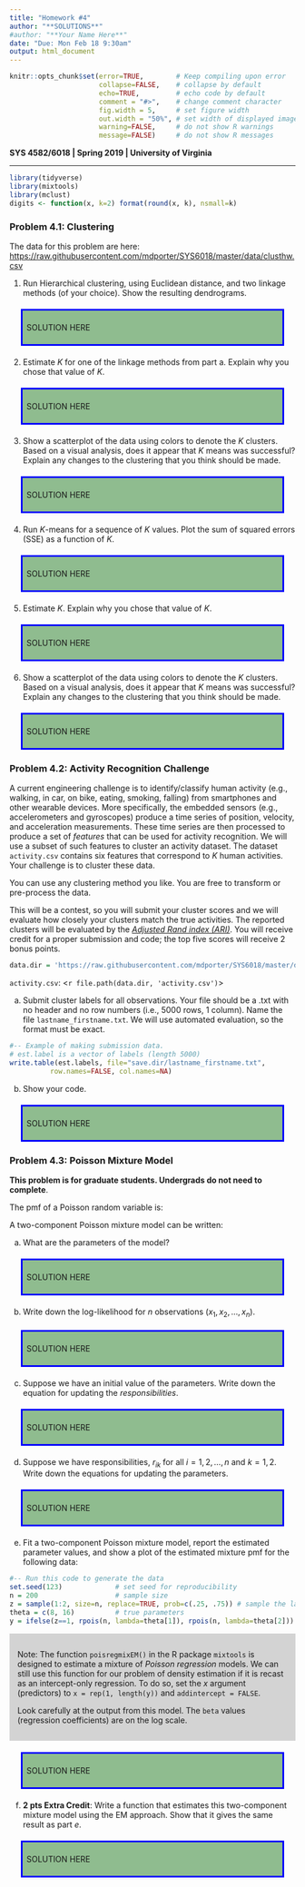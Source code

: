 ```yaml
---
title: "Homework #4"
author: "**SOLUTIONS**"
#author: "**Your Name Here**"
date: "Due: Mon Feb 18 9:30am"
output: html_document
---
```


<!--- Below are global settings for knitr. You can override any of them by adding the changes to individual chunks --->

```r
knitr::opts_chunk$set(error=TRUE,        # Keep compiling upon error
                      collapse=FALSE,    # collapse by default
                      echo=TRUE,         # echo code by default
                      comment = "#>",    # change comment character
                      fig.width = 5,     # set figure width
                      out.width = "50%", # set width of displayed images
                      warning=FALSE,     # do not show R warnings
                      message=FALSE)     # do not show R messages
```

<!--- Solution Region --->
<style>
#solution {
  background-color: #8FBC8F;
  border-style: solid;
  border-color: blue;
  padding: .5em;
  margin: 20px
}
</style>



**SYS 4582/6018 | Spring 2019 | University of Virginia **

*******************************************

<!--- Load Required R packages here --->
```r
library(tidyverse)
library(mixtools)
library(mclust)
digits <- function(x, k=2) format(round(x, k), nsmall=k)
```



### Problem 4.1: Clustering 


The data for this problem are here: <https://raw.githubusercontent.com/mdporter/SYS6018/master/data/clusthw.csv>


1. Run Hierarchical clustering, using Euclidean distance, and two linkage methods (of your choice). Show the resulting dendrograms. 

<div id="solution">
SOLUTION HERE
</div>


2. Estimate $K$ for one of the linkage methods from part a. Explain why you chose that value of $K$. 

<div id="solution">
SOLUTION HERE
</div>

3. Show a scatterplot of the data using colors to denote the $K$ clusters. Based on a visual analysis, does it appear that $K$ means was successful? Explain any changes to the clustering that you think should be made. 

<div id="solution">
SOLUTION HERE
</div>


4. Run $K$-means for a sequence of $K$ values. Plot the sum of squared errors (SSE) as a function of $K$. 

<div id="solution">
SOLUTION HERE
</div>


5. Estimate $K$. Explain why you chose that value of $K$. 

<div id="solution">
SOLUTION HERE
</div>


6. Show a scatterplot of the data using colors to denote the $K$ clusters. Based on a visual analysis, does it appear that $K$ means was successful? Explain any changes to the clustering that you think should be made. 

<div id="solution">
SOLUTION HERE
</div>








### Problem 4.2: Activity Recognition Challenge

A current engineering challenge is to identify/classify human activity (e.g., walking, in car, on bike, eating, smoking, falling) from smartphones and other wearable devices. 
More specifically, the embedded sensors (e.g., accelerometers and gyroscopes) produce a time series of position, velocity, and acceleration measurements. These time series are then processed to produce a set of *features* that can be used for activity recognition. We will use a subset of such features to cluster an activity dataset. The dataset `activity.csv` contains six features that correspond to $K$ human activities. Your challenge is to cluster these data. 

You can use any clustering method you like. You are free to transform or pre-process the data. 

This will be a contest, so you will submit your cluster scores and we will evaluate how closely your clusters match the true activities. The reported clusters will be evaluated by the [*Adjusted Rand index (ARI)*](https://en.wikipedia.org/wiki/Rand_index).
You will receive credit for a proper submission and code; the top five scores will receive 2 bonus points. 


```r
data.dir = 'https://raw.githubusercontent.com/mdporter/SYS6018/master/data'
```

`activity.csv`: <`r file.path(data.dir, 'activity.csv')`>


a. Submit cluster labels for all observations. Your file should be a .txt with no header and no row numbers (i.e., 5000 rows, 1 column). 
Name the file `lastname_firstname.txt`. We will use automated evaluation, so the format must be exact. 

```r
#-- Example of making submission data. 
# est.label is a vector of labels (length 5000)
write.table(est.labels, file="save.dir/lastname_firstname.txt", 
          row.names=FALSE, col.names=NA)
```


b. Show your code. 

<div id="solution">
SOLUTION HERE
</div>



### Problem 4.3: Poisson Mixture Model

**This problem is for graduate students. Undergrads do not need to complete**.

The pmf of a Poisson random variable is:
\begin{align*}
f_k(x; \lambda_k) = \frac{\lambda_k^x e^{-\lambda_k}}{x!}
\end{align*}

A two-component Poisson mixture model can be written:
\begin{align*}
f(x; \theta) = \pi \frac{\lambda_1^x e^{-\lambda_1}}{x!} + (1-\pi) \frac{\lambda_2^x e^{-\lambda_2}}{x!}
\end{align*}



a. What are the parameters of the model? 

<div id="solution">
SOLUTION HERE
</div>


b. Write down the log-likelihood for $n$ observations ($x_1, x_2, \ldots, x_n$). 

<div id="solution">
SOLUTION HERE
</div>


c. Suppose we have an initial value of the parameters. Write down the equation for updating the *responsibilities*. 

<div id="solution">
SOLUTION HERE
</div>



d. Suppose we have responsibilities, $r_{ik}$ for all $i=1, 2, \ldots, n$ and $k=1,2$. Write down the equations for updating the parameters. 

<div id="solution">
SOLUTION HERE
</div>



e. Fit a two-component Poisson mixture model, report the estimated parameter values, and show a plot of the estimated mixture pmf for the following data:

```r
#-- Run this code to generate the data
set.seed(123)             # set seed for reproducibility
n = 200                   # sample size
z = sample(1:2, size=n, replace=TRUE, prob=c(.25, .75)) # sample the latent class
theta = c(8, 16)          # true parameters
y = ifelse(z==1, rpois(n, lambda=theta[1]), rpois(n, lambda=theta[2]))
```


<div style="background-color:lightgrey; display: block; border-color: black; padding:1em">

Note: The function `poisregmixEM()` in the R package `mixtools` is designed to estimate a mixture of *Poisson regression* models. We can still use this function for our problem of density estimation if it is recast as an intercept-only regression. To do so, set the $x$ argument (predictors) to `x = rep(1, length(y))` and `addintercept = FALSE`. 

Look carefully at the output from this model. The `beta` values (regression coefficients) are on the log scale.

</div>


<div id="solution">
SOLUTION HERE
</div>


f. **2 pts Extra Credit**: Write a function that estimates this two-component mixture model using the EM approach. Show that it gives the same result as part *e*. 

<div id="solution">
SOLUTION HERE
</div>

